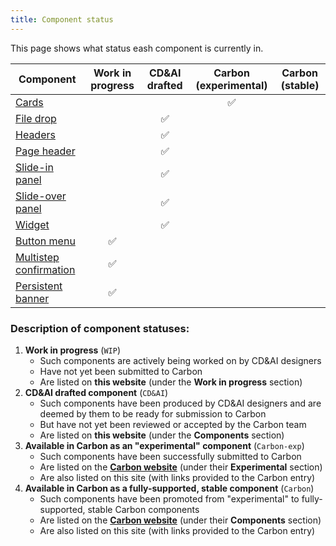 ```yaml
---
title: Component status
---
```


<PageDescription>

This page shows what status eash component is currently in.

</PageDescription>

| Component                                                    | Work in progress | CD&AI drafted | Carbon (experimental) | Carbon (stable) |
| ------------------------------------------------------------ | :---: | :---: | :---: | :---: |
| [Cards](/components/card/usage)                              | | | ✅ | |
| [File drop](/components/file-drop)                           | | ✅ | | |
| [Headers](/components/headers)                               | | ✅ | | |
| [Page header](/components/page-header)                       | | ✅ | | |
| [Slide-in panel](/components/slide-in-panel)                 | | ✅ | | |
| [Slide-over panel](/components/slide-over-panel/usage)       | | ✅ | | |
| [Widget](/components/widget/usage)                           | | ✅ | | |
| [Button menu](/components/button-menu)                       | ✅ | | | |
| [Multistep confirmation](/components/multistep-confirmation) | ✅ | | | |
| [Persistent banner](/components/persistent-banner)           | ✅ | | | |


### Description of component statuses:

1. **Work in progress** (`WIP`)
	- Such components are actively being worked on by CD&AI designers
	- Have not yet been submitted to Carbon
	- Are listed on **this website** (under the **Work in progress** section)
2. **CD&AI drafted component** (`CD&AI`)
    - Such components have been produced by CD&AI designers and are deemed by them to be ready for submission to Carbon
    - But have not yet been reviewed or accepted by the Carbon team
    - Are listed on **this website** (under the **Components** section)
3. **Available in Carbon as an "experimental" component** (`Carbon-exp`)
    - Such components have been successfully submitted to Carbon
    - Are listed on the **[Carbon website](https://www.carbondesignsystem.com/)** (under their **Experimental** section)
    - Are also listed on this site (with links provided to the Carbon entry)
4. **Available in Carbon as a fully-supported, stable component** (`Carbon`)
    - Such components have been promoted from "experimental" to fully-supported, stable Carbon components
    - Are listed on the **[Carbon website](https://www.carbondesignsystem.com/)** (under their **Components** section)
    - Are also listed on this site (with links provided to the Carbon entry)
